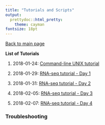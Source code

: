 ```yaml
---
title: "Tutorials and Scripts"
output:
  prettydoc::html_pretty:
    theme: cayman
fontsize: 18pt
---
```


[Back to main page](index.html)

**List of Tutorials** 

1. 2018-01-24: [Command-line UNIX tutorial](2018-01-24_Command_Line_Unix.html)

2. 2018-01-29: [RNA-seq tutorial - Day 1](2018-01-29_RNA-seq_Day1.html)

3. 2018-01-31: [RNA-seq tutorial - Day 2](2018-01-31_RNA-seq_Day2.html)

4. 2018-02-05: [RNA-seq tutorial - Day 3](2018-02-05_RNA-seq_Day3.html)

5. 2018-02-07: [RNA-seq tutorial - Day 4](2018-02-07_RNA-seq_Day4.html)


### Troubleshooting   



 
